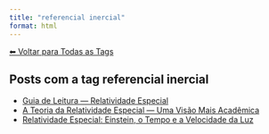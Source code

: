 ```yaml
---
title: "referencial inercial"
format: html
---
```


[⬅ Voltar para Todas as Tags](../tags.qmd)

## Posts com a tag **referencial inercial**

- [Guia de Leitura — Relatividade Especial](/posts/fisica/guia-relatividade-especial.html)
- [A Teoria da Relatividade Especial — Uma Visão Mais Acadêmica](/posts/fisica/relatividade-especial-academico.html)
- [Relatividade Especial: Einstein, o Tempo e a Velocidade da Luz](/posts/fisica/relatividade-especial.html)
